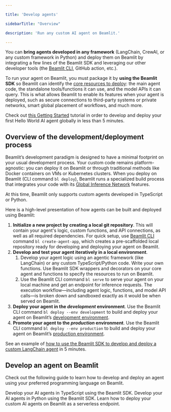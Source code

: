 ```yaml
---

title: 'Develop agents'

sidebarTitle: "Overview"

description: 'Run any custom AI agent on Beamlit.'

---
```


You can **bring agents developed in any framework** (LangChain, CrewAI, or any custom framework in Python) and deploy them on Beamlit by integrating a few lines of the Beamlit SDK and leveraging our other developer tools (the [Beamlit CLI](../cli-reference), GitHub action, etc.).

To run your agent on Beamlit, you must package it by **using the Beamlit SDK** so Beamlit can identify the [core resources to deploy](Overview): the main agent code, the standalone tools/functions it can use, and the model APIs it can query. This is what allows Beamlit to enable its features when your agent is deployed, such as secure connections to third-party systems or private networks, smart global placement of workflows, and much more.

<Tip>Check out [this Getting Started](../Get-started) tutorial in order to develop and deploy your first Hello World AI agent globally in less than 5 minutes.</Tip>

## Overview of the development/deployment process

Beamlit’s development paradigm is designed to have a minimal footprint on your usual development process. Your custom code remains platform-agnostic: you can deploy it on Beamlit or through traditional methods like Docker containers on VMs or Kubernetes clusters. When you deploy on Beamlit (CLI command `bl deploy`), Beamlit runs a specialized build process that integrates your code with its [Global Inference Network](../Models/Global-Inference-Network) features.

<Warning>At this time, Beamlit only supports custom agents developed in TypeScript or Python.</Warning>

Here is a high-level presentation of how agents can be built and deployed using Beamlit:

1. **Initialize a new project by creating a local git repository**. This will contain your agent's logic, custom functions, and API connections, as well as all required dependencies. For quick setup, use [Beamlit CLI](../cli-reference) command `bl create-agent-app`, which creates a pre-scaffolded local repository ready for developing and deploying your agent on Beamlit.
2. **Develop and test your agent iteratively in a local environment**. 
    1. Develop your agent logic using an agentic framework (like LangChain) or any custom TypeScript/Python code. Write your own functions. Use Beamlit SDK wrappers and decorators on your core agent and functions to specify the resources to run on Beamlit.
    2. Use the Beamlit CLI command `bl serve` to serve your agent on your local machine and get an endpoint for inference requests. The execution workflow—including agent logic, functions, and model API calls—is broken down and sandboxed exactly as it would be when served on Beamlit.
3. **Deploy your agent in the *development* environment**. Use the Beamlit CLI command `bl deploy --env development` to build and deploy your agent on Beamlit’s [development environment](../Model-Governance/Environments).
4. **Promote your agent to the *production* environment**. Use the Beamlit CLI command `bl deploy --env production` to build and deploy your agent on Beamlit’s [production environment](../Model-Governance/Environments).

<Note>See an example of [how to use the Beamlit SDK to develop and deploy a custom LangChain agent](../Examples/Deploy-a-LangChain-agent) in 5 minutes.</Note>

## Develop an agent on Beamlit

Check out the following guide to learn how to develop and deploy an agent using your preferred programming language on Beamlit.

<CardGroup cols={2}>  

<Card title="TypeScript" icon="js">    
Develop your AI agents in TypeScript using the Beamlit SDK.
</Card>

<Card title="Python" icon="python">    
Develop your AI agents in Python using the Beamlit SDK.
</Card>

</CardGroup>

<Card title="Deploy an agent" icon="server" href="/Agents/Deploy-an-agent">
Learn how to deploy your custom AI agents on Beamlit as a serverless endpoint. 
</Card>